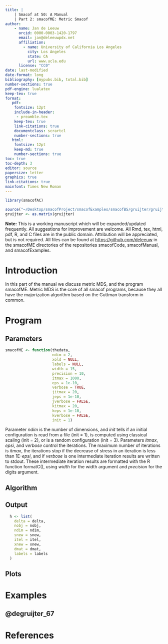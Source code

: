 ```yaml
---
title: |
    | Smacof at 50: A Manual
    | Part 2: smacofME: Metric Smacof 
author: 
    - name: Jan de Leeuw
      orcid: 0000-0003-1420-1797
      email: jan@deleeuwpdx.net
      affiliation: 
        - name: University of California Los Angeles
          city: Los Angeles
          state: CA
          url: www.ucla.edu
      license: "CC0"
date: last-modified
date-format: long
bibliography: [mypubs.bib, total.bib]
number-sections: true
pdf-engine: lualatex
keep-tex: true
format:
   pdf:
    fontsize: 12pt
    include-in-header: 
     - preamble.tex
    keep-tex: true
    link-citations: true
    documentclass: scrartcl
    number-sections: true
   html:
    fontsize: 12pt
    keep-md: true
    number-sections: true
toc: true
toc-depth: 3
editor: source
papersize: letter
graphics: true
link-citations: true
mainfont: Times New Roman
---
```


```r
library(smacofAC)
```

```r
source("~/Desktop/smacofProject/smacofExamples/smacofBS/gruijter/gruijter.R")
gruijter <- as.matrix(gruijter)
```

**Note:** This is a working manuscript which will be expanded/updated
frequently. All suggestions for improvement are welcome. All Rmd, tex,
html, pdf, R, and C files are in the public domain. Attribution will be
appreciated, but is not required. All files can be found at
<https://github.com/deleeuw> in the smacofME directories of the repositories smacofCode, smacofManual, and smacofExamples. 

# Introduction

In this part of the manual we discuss metric MDS, and the program
smacofME. Metric MDS is the core of all smacof programs, because they
all have the majorization algorithm based on the Guttman transform 
in common.


# Program

## Parameters

```r
smacofME <- function(thedata,
                     ndim = 2,
                     xold = NULL,
                     labels = NULL,
                     width = 15,
                     precision = 10,
                     itmax = 1000,
                     eps = 1e-10,
                     verbose = TRUE,
                     jitmax = 20,
                     jeps = 1e-10,
                     jverbose = FALSE,
                     kitmax = 20,
                     keps = 1e-10,
                     kverbose = FALSE,
                     init = 1)
```

Parameter *ndim* is the number of dimensions, and *init* tells if an initial configuration
is read from a file (init = 1), is computed using classical scaling (init = 2), or is
a random configuration (init = 3). Parameters
*itmax*, *epsi*, and *verbose* control the iterations. The maximum number of iterations
is *itmax*, the iterations stop if the decrease of stress in an iteration is less than
1E-*epsi*, and if *verbose* is one intermediate iteration results are written to stdout.
These intermediate iteration results are formatted with the R function formatC(), using
*width* for the width argument and *precision* for the digits argument. 

## Algorithm




## Output

```r
  h <- list(
    delta = delta,
    nobj = nobj,
    ndim = ndim,
    snew = snew,
    itel = itel,
    xnew = xnew,
    dmat = dmat,
    labels = labels
  )
```

## Plots

# Examples

## @degruijter_67

# References
